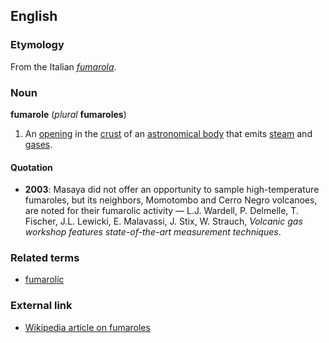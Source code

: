 ==English==
===Etymology===
From the Italian ''[[fumarola]]''.

===Noun===
'''fumarole''' (''plural'' '''fumaroles''')
#An [[opening]] in the [[crust]] of an [[astronomical body]] that emits [[steam]] and [[gas]]es.

====Quotation====
* '''2003''': Masaya did not offer an opportunity to sample high-temperature fumaroles, but its neighbors, Momotombo and Cerro Negro volcanoes, are noted for their fumarolic activity &mdash; L.J. Wardell, P. Delmelle, T. Fischer, J.L. Lewicki, E. Malavassi, J. Stix, W. Strauch, ''Volcanic gas workshop features state-of-the-art measurement techniques''.

===Related terms===
*[[fumarolic]]

===External link===
*[[w:fumarole|Wikipedia article on fumaroles]]